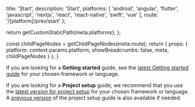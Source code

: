 
  title: 'Start',
  description: 'Start',
  platforms: [
    'android',
    'angular',
    'flutter',
    'javascript',
    'nextjs',
    'react',
    'react-native',
    'swift',
    'vue'
  ],
  route: '/[platform]/prev/start'
};

  return getCustomStaticPath(meta.platforms);
};

  const childPageNodes = getChildPageNodes(meta.route);
  return {
    props: {
      platform: context.params.platform,
      showBreadcrumbs: false,
      meta,
      childPageNodes
    }
  };
}

<Callout info>

If you are looking for a **Getting started** guide, see the [latest Getting started guide](/[platform]/start/getting-started/) for your chosen framework or language.

If you are looking for a **Project setup** guide, we recommend that you use the [latest version for project setup](/[platform]/start/project-setup/) for your chosen framework or language. A [previous version](/[platform]/prev/start/project-setup/) of the project setup guide is also available if needed.

</Callout>
